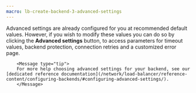 ```yaml
---
macro: lb-create-backend-3-advanced-settings
---
```


Advanced settings are already configured for you at recommended default values. However, if you wish to modify these values you can do so by clicking the **Advanced settings** button, to access parameters for timeout values, backend protection, connection retries and a customized error page.

        <Message type="tip">
        For more help choosing advanced settings for your backend, see our [dedicated reference documentation](/network/load-balancer/reference-content/configuring-backends/#configuring-advanced-settings/).
        </Message>
